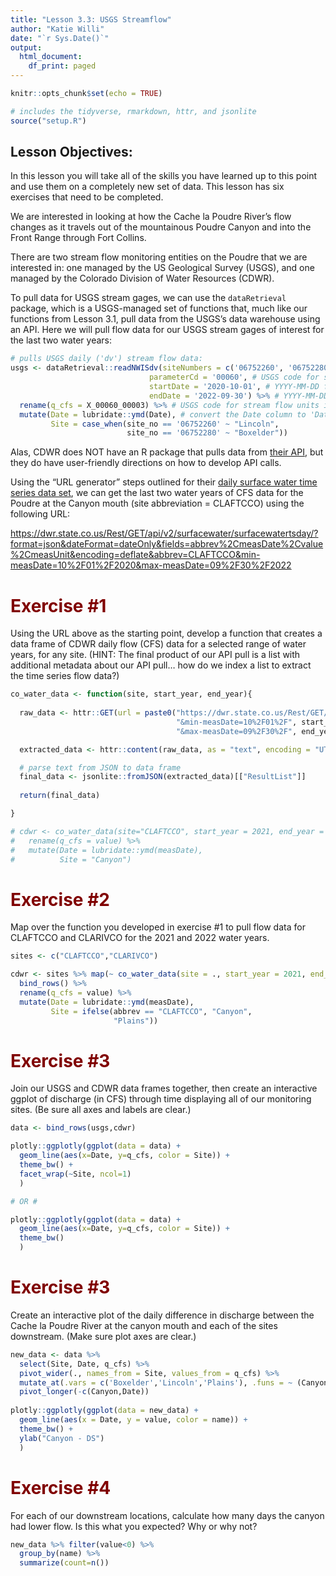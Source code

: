 ```yaml
---
title: "Lesson 3.3: USGS Streamflow"
author: "Katie Willi"
date: "`r Sys.Date()`"
output: 
  html_document:
    df_print: paged
---
```


```r
knitr::opts_chunk$set(echo = TRUE)

# includes the tidyverse, rmarkdown, httr, and jsonlite
source("setup.R") 
```

## Lesson Objectives:

In this lesson you will take all of the skills you have learned up to this point and use them on a completely new set of data. This lesson has six exercises that need to be completed.

We are interested in looking at how the Cache la Poudre River's flow changes as it travels out of the mountainous Poudre Canyon and into the Front Range through Fort Collins. 

There are two stream flow monitoring entities on the Poudre that we are interested in: one managed by the US Geological Survey (USGS), and one managed by the Colorado Division of Water Resources (CDWR).











To pull data for USGS stream gages, we can use the `dataRetrieval` package, which is a USGS-managed set of functions that, much like our functions from Lesson 3.1, pull data from the USGS's data warehouse using an API. Here we will pull flow data for our USGS stream gages of interest for the last two water years:

```r
# pulls USGS daily ('dv') stream flow data:
usgs <- dataRetrieval::readNWISdv(siteNumbers = c('06752260', '06752280'), # USGS site code for the Poudre River at the Lincoln Bridge and the ELC
                               parameterCd = '00060', # USGS code for stream flow
                               startDate = '2020-10-01', # YYYY-MM-DD formatting
                               endDate = '2022-09-30') %>% # YYYY-MM-DD formatting
  rename(q_cfs = X_00060_00003) %>% # USGS code for stream flow units in cubic feet per second (CFS)
  mutate(Date = lubridate::ymd(Date), # convert the Date column to 'Date' formatting using the `lubridate` package
         Site = case_when(site_no == '06752260' ~ "Lincoln", 
                          site_no == '06752280' ~ "Boxelder"))
```

Alas, CDWR does NOT have an R package that pulls data from [their API](https://dwr.state.co.us/Rest/GET/Help#Datasets&#SurfaceWaterController&#gettingstarted&#jsonxml), but they do have user-friendly directions on how to develop API calls.

Using the "URL generator" steps outlined for their [daily surface water time series data set](https://dwr.state.co.us/Rest/GET/Help/SurfaceWaterTSDayGenerator), we can get the last two water years of CFS data for the Poudre at the Canyon mouth (site abbreviation = CLAFTCCO) using the following URL:

[https://dwr.state.co.us/Rest/GET/api/v2/surfacewater/surfacewatertsday/?format=json&dateFormat=dateOnly&fields=abbrev%2CmeasDate%2Cvalue%2CmeasUnit&encoding=deflate&abbrev=CLAFTCCO&min-measDate=10%2F01%2F2020&max-measDate=09%2F30%2F2022](https://dwr.state.co.us/Rest/GET/api/v2/surfacewater/surfacewatertsday/?format=json&dateFormat=dateOnly&fields=abbrev%2CmeasDate%2Cvalue%2CmeasUnit&encoding=deflate&abbrev=CLAFTCCO&min-measDate=10%2F01%2F2020&max-measDate=09%2F30%2F2022)

# Exercise #1 {style="color: maroon"}

Using the URL above as the starting point, develop a function that creates a data frame of CDWR daily flow (CFS) data for a selected range of water years, for any site. (HINT: The final product of our API pull is a list with additional metadata about our API pull... how do we index a list to extract the time series flow data?)

```r
co_water_data <- function(site, start_year, end_year){
  
  raw_data <- httr::GET(url = paste0("https://dwr.state.co.us/Rest/GET/api/v2/surfacewater/surfacewatertsday/?format=json&dateFormat=dateOnly&fields=abbrev%2CmeasDate%2Cvalue%2CmeasUnit&encoding=deflate&abbrev=",site,
                                     "&min-measDate=10%2F01%2F", start_year - 1,
                                     "&max-measDate=09%2F30%2F", end_year))

  extracted_data <- httr::content(raw_data, as = "text", encoding = "UTF-8") 

  # parse text from JSON to data frame
  final_data <- jsonlite::fromJSON(extracted_data)[["ResultList"]]
  
  return(final_data)

}

# cdwr <- co_water_data(site="CLAFTCCO", start_year = 2021, end_year = 2022) %>%
#   rename(q_cfs = value) %>%
#   mutate(Date = lubridate::ymd(measDate),
#          Site = "Canyon")
```

# Exercise #2 {style="color: maroon"}

Map over the function you developed in exercise #1 to pull flow data for CLAFTCCO and CLARIVCO for the 2021 and 2022 water years.

```r
sites <- c("CLAFTCCO","CLARIVCO")

cdwr <- sites %>% map(~ co_water_data(site = ., start_year = 2021, end_year = 2022)) %>%
  bind_rows() %>%
  rename(q_cfs = value) %>%
  mutate(Date = lubridate::ymd(measDate),
         Site = ifelse(abbrev == "CLAFTCCO", "Canyon",
                       "Plains"))
```

# Exercise #3 {style="color: maroon"}

Join our USGS and CDWR data frames together, then create an interactive ggplot of discharge (in CFS) through time displaying all of our monitoring sites. (Be sure all axes and labels are clear.)

```r
data <- bind_rows(usgs,cdwr)

plotly::ggplotly(ggplot(data = data) +
  geom_line(aes(x=Date, y=q_cfs, color = Site)) +
  theme_bw() +
  facet_wrap(~Site, ncol=1)
  )

# OR #

plotly::ggplotly(ggplot(data = data) +
  geom_line(aes(x=Date, y=q_cfs, color = Site)) +
  theme_bw()
  )

```

# Exercise #3 {style="color: maroon"}

Create an interactive plot of the daily difference in discharge between the Cache la Poudre River at the canyon mouth and each of the sites downstream. (Make sure plot axes are clear.)

```r
new_data <- data %>%
  select(Site, Date, q_cfs) %>%
  pivot_wider(., names_from = Site, values_from = q_cfs) %>%
  mutate_at(.vars = c('Boxelder','Lincoln','Plains'), .funs = ~ (Canyon - .)) %>%
  pivot_longer(-c(Canyon,Date))
  
plotly::ggplotly(ggplot(data = new_data) +
  geom_line(aes(x = Date, y = value, color = name)) +
  theme_bw() +
  ylab("Canyon - DS")
  )
```

# Exercise #4 {style="color: maroon"}

For each of our downstream locations, calculate how many days the canyon had lower flow. Is this what you expected? Why or why not? 

```r
new_data %>% filter(value<0) %>%
  group_by(name) %>%
  summarize(count=n())
```
